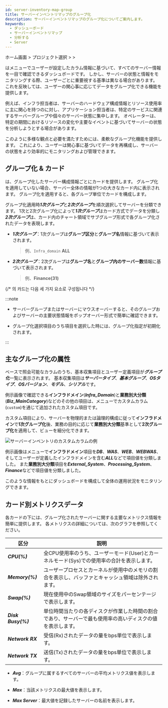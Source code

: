 ```yaml
---
id: server-inventory-map-group
title: サーバーインベントリマップのグループ化
description: サーバーインベントリマップのグループ化についてご案内します。
keywords:
  - ダッシューボード
  - サーバーインベントリマップ
  - 分析する
  - Server
---
```


ホーム画面 &gt; プロジェクト選択 &gt; <Cmdname sid="side_dashboard" className="uitext" /> &gt; <Cmdname sid="side_serverInventoryMap" className="uitext" />

<Cmdname sid="side_serverInventoryMap" className="uitext" />は<Cmdname sid="side_serverInventory" className="uitext" />メニューでユーザーが設定したカラム情報に基づいて、すべてのサーバー情報を一目で確認できるダッシュボードです。 しかし、サーバーの状態と情報をモニタリングする際、ユーザーごとに重要視する基準は異なる場合があります。 これを反映して<Cmdname sid="side_serverInventoryMap" className="uitext" />は、ユーザーの関心事に応じてデータをグループ化できる機能を提供します。

例えば、インフラ担当者は、サーバーのハードウェア構成情報とリソース使用率に主に関心を持つのに対し、アプリケーション担当者は、特定のサービスに関連するサーバーグループや個々のサーバー状態に集中します。 オペレーターは、特定の期間におけるリソースの変化や主要なイベントに基づいてサーバーの状態を分析しようとする場合があります。

このように多様な観点と必要を満たすために<Cmdname sid="side_serverInventoryMap" className="uitext" />は、柔軟なグループ化機能を提供します。 これにより、ユーザーは関心事に基づいてデータを再構成し、サーバーの状態をより効率的にモニタリングおよび管理できます。

<ImgLang img='server-inventory-map-group.png' desc='サーバーインベントリマップグループ化' />

## グループ化 & カード

<Cmdname sid="side_serverInventoryMap" className="uitext" />は、グループ化したサーバー構成情報ごとにカードを提供します。 グループ化を適用していない場合、サーバー全体の情報が1つの大きなカード内に表示されます。 グループ化を適用すると、各グループ単位でカードを構成します。

グループ化適用時***1次グループ***と***2次グループ***を順次選択してサーバーを分類できます。 1次と2次グループ化によって***1次グループ***はカード方式でデータを分類し***2次グループ***は、カード内のチャート領域でサブグループ形式で各グループ化されたデータを表現します。 

- ***1次グループ***：1次グループは**グループ区分**と**グループ名**情報に基づいて表示されます。 

  > 例、<code class='custom-cl'>Infra_domain</code> **ALL**

- ***2次グループ***：2次グループは**グループ名**と**グループ内のサーバー数**情報に基づいて表示されます。

  > 例、**Finance(31)**

{/* <Cmdname sid="side_serverInventoryMap" className="uitext" />의 카드는 다음 세 가지 요소로 구성됩니다 */}

:::note 

- サーバーグループまたはサーバーにマウスオーバーすると、そのグループおよびサーバーの主要状態情報をポップオーバー形式で簡単に確認できます。 

- グループ化選択項目のうち<Cmdname sid="ITM08867" className="uitext" />項目を選択した時には、グループ化指定が初期化されます。

:::

## 主なグループ化の属性

<Cmdname sid="side_serverInventory" className="uitext" />ベースで照会可能なカラムのうち、基本収集項目とユーザー定義項目が***グループ化***一覧に表示されます。 基本収集項目は***サーバータイプ***、***基本グループ***、***OSタイプ***、***OSバージョン***、***モデル***、***シリアル***です。

例示画像で確認できる**インフラドメイン**(***Infra_Domain***)と**業務別大分類**(***Biz_MainCategory***)などのその他の項目は、<Cmdname sid="side_serverInventory" className="uitext" />メニューでカスタムカラム(<code class='custom-cl'>custom</code>)を通じて追加されたカスタム項目です。

カスタム項目により、サーバーを物理的または論理的構成に従って**インフラドメイン**で**1次グループ化**後、業務の目的に応じて**業務別大分類**基準として**2次グループ化**を適用して、ビューを細分化できます。 

![サーバーインベントリのカスタムカラムの例](/img/server-inventory-custom-cl-ex.png)

例示画像は<Cmdname sid="side_serverInventory" className="uitext" />メニューで**インフラドメイン**項目を***DB***、***WAS***、***WEB***、***WEBWAS***、そしてユーザーが定義したインフラドメインを含む***ALL***などで項目値を分類しました。 また**業務別大分類**項目を***External_System***、***Processing_System***、***Finance***などで項目値を分類しました。 

このような情報をもとに<Cmdname sid="side_serverInventoryMap" className="uitext" />ダッシュボードを構成して全体の運用状況をモニタリングできます。 

## カード別メトリクスデータ

各カードの下には、グループ化されたサーバーに関する主要なメトリクス情報を簡単に提供します。 各メトリクスの詳細については、次のグラフを参照してください。 

| 区分                 | 説明                                                    |
| ------------------ | ----------------------------------------------------- |
| ***CPU(%)***       | 全CPU使用率のうち、ユーザーモード(User)とカーネルモード(Sys)での使用率の合計を表示します。  |
| ***Memory(%)***    | ユーザープロセスとカーネルが使用中のメモリの割合を表示し、バッファとキャッシュ領域は除外されます。     |
| ***Swap(%)***      | 現在使用中のSwap領域のサイズをパーセンテージで表示します。                       |
| ***Disk Busy(%)*** | 単位時間当たりの各ディスクが作業した時間の割合であり、サーバーで最も使用率の高いディスクの値を表示します。 |
| ***Network RX***   | 受信(Rx)されたデータの量をbps単位で表示します。                           |
| ***Network TX***   | 送信(Tx)されたデータの量をbps単位で表示します。                           |

- ***Avg***：グループに属するすべてのサーバーの平均メトリクス値を表示します。

- ***Max***：当該メトリクスの最大値を表示します。

- ***Max Server***：最大値を記録したサーバーの名前を表示します。
